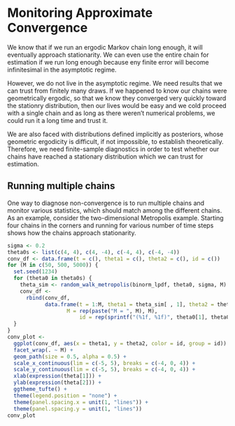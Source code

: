 # Monitoring Approximate Convergence

We know that if we run an ergodic Markov chain long enough, it will
eventually approach stationarity.  We can even use the entire chain for
estimation if we run long enough because eny finite error will become
infinitesimal in the asymptotic regime.

However, we do not live in the asymptotic regime.  We need results
that we can trust from finitely many draws.  If we happened to know
our chains were geometrically ergodic, so that we know they converged
very quickly toward the stationry distribution, then our lives would
be easy and we cold proceed with a single chain and as long as there
weren't numerical problems, we could run it a long time and trust it.

We are also faced with distributions defined implicitly as posteriors,
whose geometric ergodicity is difficult, if not impossible, to
establish theoretically.  Therefore, we need finite-sample diagnostics
in order to test whether our chains have reached a stationary
distribution which we can trust for estimation.

## Running multiple chains

One way to diagnose non-convergence is to run multiple chains and
monitor various statistics, which should match among the different
chains.  As an example, consider the two-dimensional Metropolis
example.  Starting four chains in the corners and running for various
number of time steps shows how the chains approach stationarity.

```r
sigma <- 0.2
theta0s <- list(c(4, 4), c(4, -4), c(-4, 4), c(-4, -4))
conv_df <- data.frame(t = c(), theta1 = c(), theta2 = c(), id = c())
for (M in c(50, 500, 5000)) {
  set.seed(1234)
  for (theta0 in theta0s) {
    theta_sim <- random_walk_metropolis(binorm_lpdf, theta0, sigma, M)
    conv_df <-
      rbind(conv_df,
            data.frame(t = 1:M, theta1 = theta_sim[ , 1], theta2 = theta_sim[ , 2],
	               M = rep(paste("M = ", M), M),
                       id = rep(sprintf("(%1f, %1f)", theta0[1], theta0[2]), M)))
  }
}
conv_plot <-
  ggplot(conv_df, aes(x = theta1, y = theta2, color = id, group = id)) +
  facet_wrap(. ~ M) +
  geom_path(size = 0.5, alpha = 0.5) +
  scale_x_continuous(lim = c(-5, 5), breaks = c(-4, 0, 4)) +
  scale_y_continuous(lim = c(-5, 5), breaks = c(-4, 0, 4)) +
  xlab(expression(theta[1])) +
  ylab(expression(theta[2])) +
  ggtheme_tufte() +
  theme(legend.position = "none") +
  theme(panel.spacing.x = unit(1, "lines")) +
  theme(panel.spacing.y = unit(1, "lines"))
conv_plot
```
